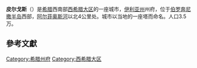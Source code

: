 {{Infobox Greek Dimos
|name               = 皮尔戈斯
|name_local         = Πύργος
|image_map =
 |image_skyline = Pyrgos rathaus.jpg
|city_flag          = 
|city_seal          = 
|lat_deg            = 37
|lat_min            = 40
|lon_deg            = 21
|lon_min            = 26
|elevation_min      = 0
|elevation_max      = 3
|periph             = [[西希腊大区|西希腊大区]]
|prefec             = [[伊利亚州|伊利亚州]]
|districts          = 5
|mayor              = Makis Paraskevopoulos
|party              = 
|since              = 
|population_as_of   = 2001
|population         = 34902
|area               = 170.9
|population_metro   = 
|area_metro         = 
|postal_code        = 271 xx
|area_code          = 26210
|licence            = HA
|website            = [http://www.dimospirgou.gr/ www.dimospirgou.gr]
}}

'''皮尔戈斯'''（{{lang-el|Πύργος}}）是[[希腊|希腊]]西南部[[西希腊大区|西希腊大区]]的一座城市，[[伊利亚州|伊利亚州]]州府，位于[[伯罗奔尼撒半岛|伯罗奔尼撒半岛]]西部，[[阿尔菲奥斯河|阿尔菲奥斯河]]以北4公里处。城市以当地的一座塔而命名。人口3.5万。

== 參考文獻 ==
{{reflist}}
{{希腊小作品}}
{{希腊各州首府}}
[[Category:希腊州府|Category:希腊州府]]
[[Category:西希腊大区|Category:西希腊大区]]